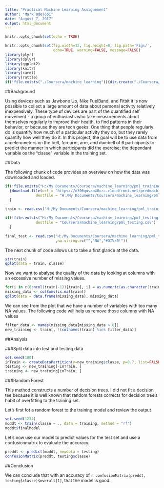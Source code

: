 ---
title: "Practical Machine Learning Assignement"
author: "Mark Odejobi"
date: "August 7, 2017"
output: html_document
---


```{r setup, include=FALSE}
knitr::opts_chunk$set(echo = TRUE)
```

```{r global_options, include=FALSE}
knitr::opts_chunk$set(fig.width=12, fig.height=8, fig.path='Figs/',
                      echo=TRUE, warning=FALSE, message=FALSE)
library(plyr)
library(dplyr)
library(ggplot2)
library(knitr)
library(caret)
library(rattle)
if(!file.exists("./Coursera/machine_learning")){dir.create("./Coursera/machine_learning")}

```

##Background

Using devices such as Jawbone Up, Nike FuelBand, and Fitbit it is now possible to collect a large amount of data about personal activity relatively inexpensively. These type of devices are part of the quantified self movement - a group of enthusiasts who take measurements about themselves regularly to improve their health, to find patterns in their behavior, or because they are tech geeks. 
One thing that people regularly do is quantify how much of a particular activity they do, but they rarely quantify how well they do it. In this project, the goal will be to use data from accelerometers on the belt, forearm, arm, and dumbell of 6 participants to predict the manner in which participants did the exercise; the dependant variable os the "classe" variable in the training set.

##Data

The following chunk of code provides an overview on how the data was downloaded and loaded.

```{r read_data, echo=TRUE} 
if(!file.exists("H:/My Documents/Coursera/machine_learning/pml_training.csv"))
  {download.file(url = "https://d396qusza40orc.cloudfront.net/predmachlearn/pml-training.csv",
              destfile = "H:/My Documents/Coursera/machine_learning/pml_training.csv")
  }
              
train <- read.csv("H:/My Documents/Coursera/machine_learning/pml_training.csv", header = TRUE, na.strings=c("","NA","#DIV/0!"))

if(!file.exists("H:/My Documents/Coursera/machine_learning/pml_testing.csv")){download.file(url = "https://d396qusza40orc.cloudfront.net/predmachlearn/pml-testing.csv",
              destfile = "Coursera/machine_learning/pml_testing.csv")
  }
              
final_test <- read.csv("H:/My Documents/Coursera/machine_learning/pml_training.csv", header = TRUE
                       ,na.strings=c("","NA","#DIV/0!"))
```

The next chunk of code allows us to take a first glance at the data.

```{r view_data, echo=TRUE}
str(train)
qplot(data = train, classe)
```

Now we want to abalyse the quality of the data by looking at columns with an excessive number of missing values.

```{r missing_data, echo=TRUE}
for(i in c(8:ncol(train)-1)){train[, i] = as.numeric(as.character(train[, i]))}
missing_data <- colSums(is.na(train))
qplot(data = data.frame(missing_data), missing_data)
```

We can see from the plot that we have a number of variables with too many NA values. The following code will help us remove those columns with NA values

```{r remove_missing, echo=TRUE}

filter_data <- names(missing_data[missing_data > 0])
new_training <- train[, !(colnames(train) %in% filter_data)]
```


##Analysis

###Split data into test and testing data

```{r split_data, echo=TRUE}
set.seed(100)
inTrain <- createDataPartition(y=new_training$classe, p=0.7, list=FALSE )
testing <- new_training[-inTrain, ]
training <- new_training[inTrain, ]

```


###Random Forest

This method constructs a number of decision trees. I did not fit a decision tee because it is well known that random forests corrects for decision tree's habit of overfitting to the training set.

Let's first fot a random forest to the training model and review the output

```{r modfit, echo=TRUE}
set.seed(1234)
moddt <- train(classe ~ ., data = training, method = "rf")
moddt$finalModel

```


Let's now use our model to predict values for the test set and use a confusionmatrix to evaluate the accuracy.

```{r modpred, echo=TRUE}
preddt <- predict(moddt, newdata = testing)
confusionMatrix(preddt, testing$classe)
```


##Conclusion


We can conclude that with an accuracy of `r confusionMatrix(preddt, testing$classe)$overall[1]`, that the model is good.
